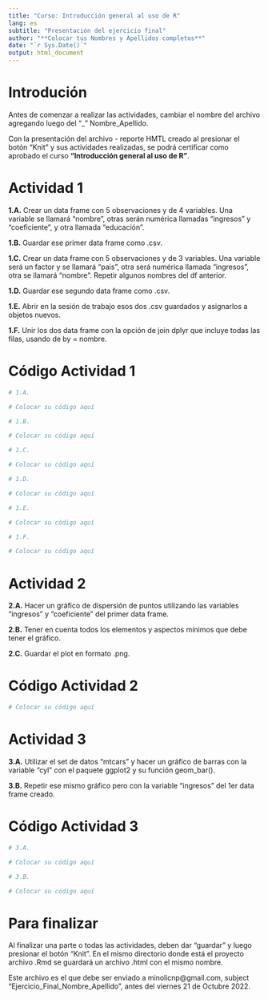 ---
title: "Curso: Introducción general al uso de R"
lang: es
subtitle: "Presentación del ejercicio final"
author: "**Colocar tus Nombres y Apellidos completos**"
date: "`r Sys.Date()`"
output: html_document
---

# Introdución

Antes de comenzar a realizar las actividades, cambiar el nombre del archivo agregando luego del "_" Nombre_Apellido.

Con la presentación del archivo - reporte HMTL creado al presionar el botón "Knit" y sus actividades realizadas, se podrá certificar como aprobado el curso __"Introducción general al uso de R"__.

# Actividad 1

__1.A.__ Crear un data frame con 5 observaciones y de 4 variables. Una variable se llamará "nombre", otras serán numérica llamadas "ingresos" y "coeficiente", y otra llamada "educación".

__1.B.__ Guardar ese primer data frame como .csv.

__1.C.__ Crear un data frame con 5 observaciones y de 3 variables. Una variable será un factor y se llamará "pais", otra será numérica llamada "ingresos", otra se llamará "nombre". Repetir algunos nombres del df anterior.

__1.D.__ Guardar ese segundo data frame como .csv.

__1.E.__ Abrir en la sesión de trabajo esos dos .csv guardados y asignarlos a objetos nuevos.

__1.F.__ Unir los dos data frame con la opción de join dplyr que incluye todas las filas, usando de by = nombre.

# Código Actividad 1
```{r echo=TRUE, eval=TRUE}
# 1.A.

# Colocar su código aquí

# 1.B.

# Colocar su código aquí

# 1.C.

# Colocar su código aquí

# 1.D.

# Colocar su código aquí

# 1.E.

# Colocar su código aquí

# 1.F.

# Colocar su código aquí

```

# Actividad 2

__2.A.__ Hacer un gráfico de dispersión de puntos utilizando las variables "ingresos" y "coeficiente" del primer data frame.

__2.B.__ Tener en cuenta todos los elementos y aspectos mínimos que debe tener el gráfico.

__2.C.__ Guardar el plot en formato .png.

# Código Actividad 2
```{r echo=TRUE, eval=TRUE}

# Colocar su código aquí

```

# Actividad 3

__3.A.__ Utilizar el set de datos "mtcars" y hacer un gráfico de barras con la variable "cyl" con el paquete ggplot2 y su función geom_bar().

__3.B.__ Repetir ese mismo gráfico pero con la variable "ingresos" del 1er data frame creado.

# Código Actividad 3
```{r echo=TRUE, eval=TRUE}
# 3.A.

# Colocar su código aquí

# 3.B.

# Colocar su código aquí

```

# Para finalizar

Al finalizar una parte o todas las actividades, deben dar "guardar" y luego presionar el botón "Knit". En el mismo directorio donde está el proyecto archivo .Rmd se guardará un archivo .html con el mismo nombre.

Este archivo es el que debe ser enviado a minolicnp@gmail.com, subject "Ejercicio_Final_Nombre_Apellido", antes del viernes 21 de Octubre 2022.
